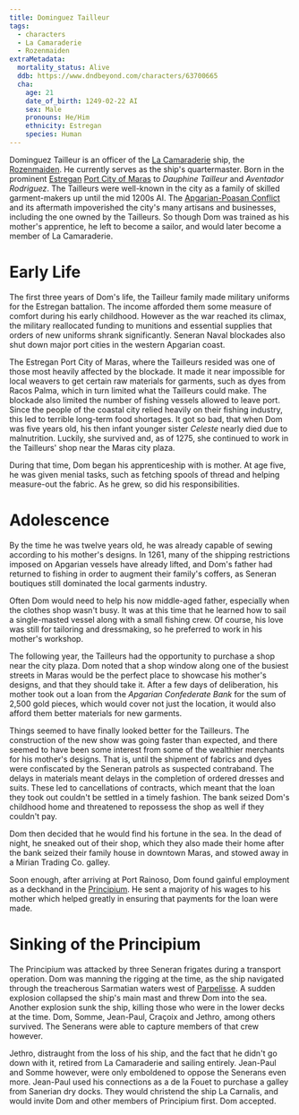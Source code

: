 ```yaml
---
title: Dominguez Tailleur
tags:
  - characters
  - La Camaraderie
  - Rozenmaiden
extraMetadata:
  mortality_status: Alive
  ddb: https://www.dndbeyond.com/characters/63700665
  cha:
    age: 21
    date_of_birth: 1249-02-22 AI
    sex: Male
    pronouns: He/Him
    ethnicity: Estregan
    species: Human
---
```


Dominguez Tailleur is an officer of the
[La Camaraderie](../organizations/la-camaraderie.mdx) ship, the
[Rozenmaiden](../vehicles/rozenmaiden.mdx). He currently serves as the ship's
quartermaster. Born in the prominent [Estregan](../locations/estrega.mdx)
[Port City of Maras](../locations/port-maras.mdx) to _Dauphine Tailleur_ and
_Aventador Rodriguez_. The Tailleurs were well-known in the city as a family of
skilled garment-makers up until the mid 1200s AI. The
[Apgarian-Poasan Conflict](../events/apgarian-poasan-conflict.mdx) and its
aftermath impoverished the city's many artisans and businesses, including the
one owned by the Tailleurs. So though Dom was trained as his mother's
apprentice, he left to become a sailor, and would later become a member of La
Camaraderie.

# Early Life

The first three years of Dom's life, the Tailleur family made military uniforms
for the Estregan battalion. The income afforded them some measure of comfort
during his early childhood. However as the war reached its climax, the military
reallocated funding to munitions and essential supplies that orders of new
uniforms shrank significantly. Seneran Naval blockades also shut down major port
cities in the western Apgarian coast.

The Estregan Port City of Maras, where the Tailleurs resided was one of those
most heavily affected by the blockade. It made it near impossible for local
weavers to get certain raw materials for garments, such as dyes from Racos
Palma, which in turn limited what the Tailleurs could make. The blockade also
limited the number of fishing vessels allowed to leave port. Since the people of
the coastal city relied heavily on their fishing industry, this led to terrible
long-term food shortages. It got so bad, that when Dom was five years old, his
then infant younger sister _Celeste_ nearly died due to malnutrition. Luckily,
she survived and, as of 1275, she continued to work in the Tailleurs' shop near
the Maras city plaza.

During that time, Dom began his apprenticeship with is mother. At age five, he
was given menial tasks, such as fetching spools of thread and helping
measure-out the fabric. As he grew, so did his responsibilities.

# Adolescence

By the time he was twelve years old, he was already capable of sewing according
to his mother's designs. In 1261, many of the shipping restrictions imposed on
Apgarian vessels have already lifted, and Dom's father had returned to fishing
in order to augment their family's coffers, as Seneran boutiques still dominated
the local garments industry.

Often Dom would need to help his now middle-aged father, especially when the
clothes shop wasn't busy. It was at this time that he learned how to sail a
single-masted vessel along with a small fishing crew. Of course, his love was
still for tailoring and dressmaking, so he preferred to work in his mother's
workshop.

The following year, the Tailleurs had the opportunity to purchase a shop near
the city plaza. Dom noted that a shop window along one of the busiest streets in
Maras would be the perfect place to showcase his mother's designs, and that they
should take it. After a few days of deliberation, his mother took out a loan
from the _Apgarian Confederate Bank_ for the sum of 2,500 gold pieces, which
would cover not just the location, it would also afford them better materials
for new garments.

Things seemed to have finally looked better for the Tailleurs. The construction
of the new show was going faster than expected, and there seemed to have been
some interest from some of the wealthier merchants for his mother's designs.
That is, until the shipment of fabrics and dyes were confiscated by the Seneran
patrols as suspected contraband. The delays in materials meant delays in the
completion of ordered dresses and suits. These led to cancellations of
contracts, which meant that the loan they took out couldn't be settled in a
timely fashion. The bank seized Dom's childhood home and threatened to repossess
the shop as well if they couldn't pay.

Dom then decided that he would find his fortune in the sea. In the dead of
night, he sneaked out of their shop, which they also made their home after the
bank seized their family house in downtown Maras, and stowed away in a Mirian
Trading Co. galley.

Soon enough, after arriving at Port Rainoso, Dom found gainful employment as a
deckhand in the [Principium](../vehicles/principium.mdx). He sent a majority of
his wages to his mother which helped greatly in ensuring that payments for the
loan were made.

# Sinking of the Principium

The Principium was attacked by three Seneran frigates during a transport
operation. Dom was manning the rigging at the time, as the ship navigated
through the treacherous Sarmatian waters west of
[Parpelisse](../locations/parpelisse.mdx). A sudden explosion collapsed the
ship's main mast and threw Dom into the sea. Another explosion sunk the ship,
killing those who were in the lower decks at the time. Dom, Somme, Jean-Paul,
Craçoix and Jethro, among others survived. The Senerans were able to capture
members of that crew however.

Jethro, distraught from the loss of his ship, and the fact that he didn't go
down with it, retired from La Camaraderie and sailing entirely. Jean-Paul and
Somme however, were only emboldened to oppose the Senerans even more. Jean-Paul
used his connections as a de la Fouet to purchase a galley from Sanerian dry
docks. They would christend the ship La Carnalis, and would invite Dom and other
members of Principium first. Dom accepted.
